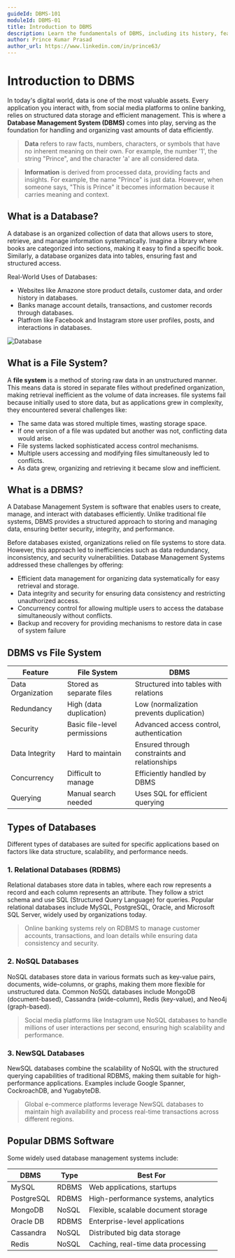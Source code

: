 ```yaml
---
guideId: DBMS-101
moduleId: DBMS-01
title: Introduction to DBMS
description: Learn the fundamentals of DBMS, including its history, features, types of databases, and first hands-on experience with SQL.
author: Prince Kumar Prasad
author_url: https://www.linkedin.com/in/prince63/
---
```


# Introduction to DBMS

In today's digital world, data is one of the most valuable assets. Every application you interact with, from social media platforms to online banking, relies on structured data storage and efficient management. This is where a **Database Management System (DBMS)** comes into play, serving as the foundation for handling and organizing vast amounts of data efficiently.

> **Data** refers to raw facts, numbers, characters, or symbols that have no inherent meaning on their own. For example, the number '1', the string "Prince", and the character 'a' are all considered data.

> **Information** is derived from processed data, providing facts and insights. For example, the name "Prince" is just data. However, when someone says, "This is Prince" it becomes information because it carries meaning and context.

## What is a Database?

A database is an organized collection of data that allows users to store, retrieve, and manage information systematically. Imagine a library where books are categorized into sections, making it easy to find a specific book. Similarly, a database organizes data into tables, ensuring fast and structured access. 

Real-World Uses of Databases:

- Websites like Amazone store product details, customer data, and order history in databases.
- Banks manage account details, transactions, and customer records through databases.
- Platfrom like Facebook and Instagram store user profiles, posts, and interactions in databases.

![Database](/images/DATABASE.png)

## What is a File System?

A **file system** is a method of storing raw data in an unstructured manner. This means data is stored in separate files without predefined organization, making retrieval inefficient as the volume of data increases. file systems fail because initially used to store data, but as applications grew in complexity, they encountered several challenges like: 

- The same data was stored multiple times, wasting storage space.
- If one version of a file was updated but another was not, conflicting data would arise.
- File systems lacked sophisticated access control mechanisms.
- Multiple users accessing and modifying files simultaneously led to conflicts.
- As data grew, organizing and retrieving it became slow and inefficient.

## What is a DBMS?

A Database Management System is software that enables users to create, manage, and interact with databases efficiently. Unlike traditional file systems, DBMS provides a structured approach to storing and managing data, ensuring better security, integrity, and performance.

Before databases existed, organizations relied on file systems to store data. However, this approach led to inefficiencies such as data redundancy, inconsistency, and security vulnerabilities. Database Management Systems addressed these challenges by offering:

- Efficient data management for organizing data systematically for easy retrieval and storage.
- Data integrity and security for ensuring data consistency and restricting unauthorized access.
- Concurrency control for allowing multiple users to access the database simultaneously without conflicts.
- Backup and recovery for providing mechanisms to restore data in case of system failure

## DBMS vs File System

| Feature | File System | DBMS |
|---------|------------|------|
| Data Organization | Stored as separate files | Structured into tables with relations |
| Redundancy | High (data duplication) | Low (normalization prevents duplication) |
| Security | Basic file-level permissions | Advanced access control, authentication |
| Data Integrity | Hard to maintain | Ensured through constraints and relationships |
| Concurrency | Difficult to manage | Efficiently handled by DBMS |
| Querying | Manual search needed | Uses SQL for efficient querying |

## Types of Databases

Different types of databases are suited for specific applications based on factors like data structure, scalability, and performance needs.

### 1. Relational Databases (RDBMS)

Relational databases store data in tables, where each row represents a record and each column represents an attribute. They follow a strict schema and use SQL (Structured Query Language) for queries. Popular relational databases include MySQL, PostgreSQL, Oracle, and Microsoft SQL Server, widely used by organizations today.

> Online banking systems rely on RDBMS to manage customer accounts, transactions, and loan details while ensuring data consistency and security.

### 2. NoSQL Databases

NoSQL databases store data in various formats such as key-value pairs, documents, wide-columns, or graphs, making them more flexible for unstructured data. Common NoSQL databases include MongoDB (document-based), Cassandra (wide-column), Redis (key-value), and Neo4j (graph-based).

> Social media platforms like Instagram use NoSQL databases to handle millions of user interactions per second, ensuring high scalability and performance.

### 3. NewSQL Databases

NewSQL databases combine the scalability of NoSQL with the structured querying capabilities of traditional RDBMS, making them suitable for high-performance applications. Examples include Google Spanner, CockroachDB, and YugabyteDB.

> Global e-commerce platforms leverage NewSQL databases to maintain high availability and process real-time transactions across different regions.

## Popular DBMS Software

Some widely used database management systems include:

| DBMS | Type | Best For |
|------|------|----------|
| MySQL | RDBMS | Web applications, startups |
| PostgreSQL | RDBMS | High-performance systems, analytics |
| MongoDB | NoSQL | Flexible, scalable document storage |
| Oracle DB | RDBMS | Enterprise-level applications |
| Cassandra | NoSQL | Distributed big data storage |
| Redis | NoSQL | Caching, real-time data processing |